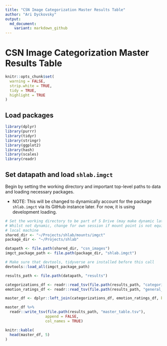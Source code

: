 ```yaml
---
title: "CSN Image Categorization Master Results Table"
author: "Ari Dyckovsky"
output:
  md_document:
    variant: markdown_github
---
```


# CSN Image Categorization Master Results Table

```r
knitr::opts_chunk$set(
  warning = FALSE,
  strip.white = TRUE,
  tidy = TRUE,
  highlight = TRUE
)
```

## Load packages

```r
library(dplyr)
library(purrr)
library(tidyr)
library(stringr)
library(ggplot2)
library(hash)
library(scales)
library(readr)
```

## Set datapath and load `shlab.imgct`

Begin by setting the working directory and important top-level paths to data and 
loading necessary packages.

- NOTE: This will be changed to dynamically account for the package `shlab.imgct` via
  its GitHub instance later. For now, it is using development loading.

```r
# Set the working directory to be part of S Drive (may make dynamic later?)
# Whilst not dynamic, change for own session if mount point is not equivalent on
# local machine
shared_dir <- "~/Projects/shlab/mounts/imgct"
package_dir <- "~/Projects/shlab"

datapath <- file.path(shared_dir, "csn_images")
imgct_package_path <- file.path(package_dir, "shlab.imgct")

# Make sure that devtools, tidyverse are installed before this call
devtools::load_all(imgct_package_path)
```

```r
results_path <- file.path(datapath, "results")

categorizations_df <- readr::read_tsv(file.path(results_path, "categorizations.tsv"))
emotion_ratings_df <- readr::read_tsv(file.path(results_path, "general_emotion_ratings.tsv"))
```


```r
master_df <- dplyr::left_join(categorizations_df, emotion_ratings_df, by = c("image_id"))

master_df %>%
  readr::write_tsv(file.path(results_path, "master_table.tsv"),
                  append = FALSE,
                  col_names = TRUE)

knitr::kable(
  head(master_df, 5)
)
```

